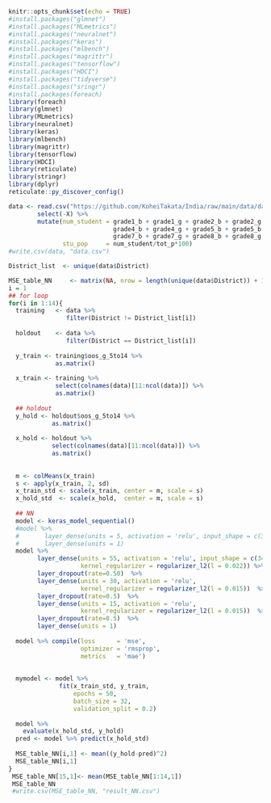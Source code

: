 
```r
knitr::opts_chunk$set(echo = TRUE)
#install.packages("glmnet")
#install.packages("MLmetrics")
#install.packages("neuralnet")
#install.packages("keras")
#install.packages("mlbench")
#install.packages("magrittr")
#install.packages("tensorflow")
#install.packages("HDCI")
#install.packages("tidyverse")
#install.packages("sringr")
#install.packages(foreach)
library(foreach)
library(glmnet)
library(MLmetrics)
library(neuralnet)
library(keras)
library(mlbench)
library(magrittr)
library(tensorflow)
library(HDCI)
library(reticulate)
library(stringr)
library(dplyr)
reticulate::py_discover_config()
```


```r
data <- read.csv("https://github.com/KoheiTakata/India/raw/main/data/data.csv") %>% 
        select(-X) %>% 
        mutate(num_student = grade1_b + grade1_g + grade2_b + grade2_g + grade3_b + grade3_g + 
                             grade4_b + grade4_g + grade5_b + grade5_b + grade6_b + grade6_g + 
                             grade7_b + grade7_g + grade8_b + grade8_g,
               stu_pop     = num_student/tot_p*100)
#write.csv(data, "data.csv")

District_list  <- unique(data$District)

```


```r
MSE_table_NN     <- matrix(NA, nrow = length(unique(data$District)) + 1, ncol = 1) ## spacing
i = 1
## for loop
for(i in 1:14){
  training   <- data %>% 
                filter(District != District_list[i])
  
  holdout    <- data %>% 
                filter(District == District_list[i]) 
  
  y_train <- training$oos_g_5to14 %>% 
             as.matrix()
  
  x_train <- training %>% 
             select(colnames(data)[11:ncol(data)]) %>% 
             as.matrix()
  
  ## holdout
  y_hold <- holdout$oos_g_5to14 %>% 
            as.matrix()
  
  x_hold <- holdout %>% 
            select(colnames(data)[11:ncol(data)]) %>% 
            as.matrix()
  
  
  m <- colMeans(x_train)
  s <- apply(x_train, 2, sd)
  x_train_std <- scale(x_train, center = m, scale = s)
  x_hold_std  <- scale(x_hold,  center = m, scale = s)
  
  ## NN
  model <- keras_model_sequential()
  #model %>%
  #       layer_dense(units = 5, activation = 'relu', input_shape = c(339)) %>%
  #       layer_dense(units = 1)
  model %>%
        layer_dense(units = 55, activation = 'relu', input_shape = c(341),
                    kernel_regularizer = regularizer_l2(l = 0.022)) %>%
        layer_dropout(rate=0.50)  %>%
        layer_dense(units = 30, activation = 'relu', 
                    kernel_regularizer = regularizer_l2(l = 0.015))  %>%
        layer_dropout(rate=0.5)  %>%
        layer_dense(units = 15, activation = 'relu', 
                    kernel_regularizer = regularizer_l2(l = 0.015))  %>%
        layer_dropout(rate=0.5)  %>%
        layer_dense(units = 1)
  
  model %>% compile(loss      = 'mse',
                    optimizer = 'rmsprop', 
                    metrics   = 'mae') 
  
  
  mymodel <- model %>%          
              fit(x_train_std, y_train,
                  epochs = 50,
                  batch_size = 32,
                  validation_split = 0.2)
  
  model %>%
    evaluate(x_hold_std, y_hold)
  pred <- model %>% predict(x_hold_std)
 
  MSE_table_NN[i,1] <- mean((y_hold-pred)^2) 
  MSE_table_NN[i,1]
}
 MSE_table_NN[15,1]<- mean(MSE_table_NN[1:14,1])
 MSE_table_NN
 #write.csv(MSE_table_NN, "result_NN.csv")
```
